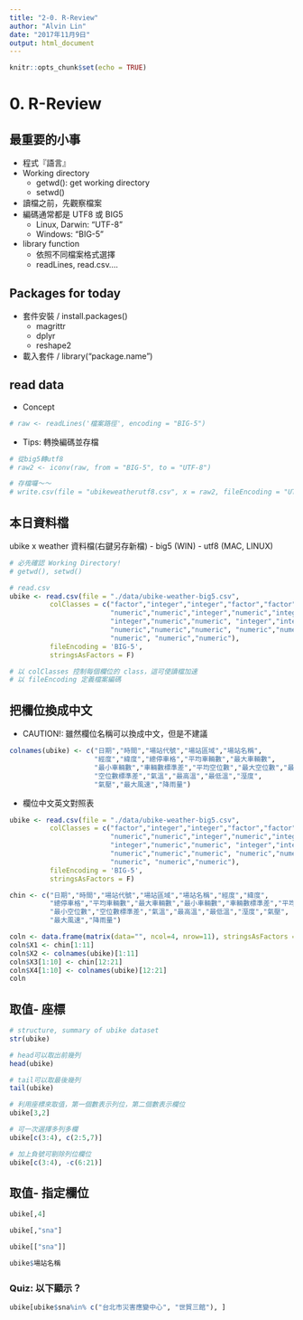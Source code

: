 ```yaml
---
title: "2-0. R-Review"
author: "Alvin Lin"
date: "2017年11月9日"
output: html_document
---
```


```r
knitr::opts_chunk$set(echo = TRUE)
```
# 0. R-Review

## 最重要的小事
- 程式『語言』
- Working directory
    - getwd(): get working directory
    - setwd()
- 讀檔之前，先觀察檔案
- 編碼通常都是 UTF8 或 BIG5
    - Linux, Darwin: “UTF-8”
    - Windows: “BIG-5”
- library function
    - 依照不同檔案格式選擇
    - readLines, read.csv….


## Packages for today
- 套件安裝 / install.packages()
    - magrittr
    - dplyr
    - reshape2
- 載入套件 / library("package.name")    


## read data
- Concept
```r
# raw <- readLines('檔案路徑', encoding = "BIG-5")
```
- Tips: 轉換編碼並存檔
```r
# 從big5轉utf8
# raw2 <- iconv(raw, from = "BIG-5", to = "UTF-8")

# 存檔囉～～
# write.csv(file = "ubikeweatherutf8.csv", x = raw2, fileEncoding = "UTF-8")
```

## 本日資料檔
ubike x weather 資料檔(右鍵另存新檔)
- big5 (WIN)
- utf8 (MAC, LINUX)

```r
# 必先確認 Working Directory!
# getwd(), setwd()

# read.csv
ubike <- read.csv(file = "./data/ubike-weather-big5.csv",
          colClasses = c("factor","integer","integer","factor","factor",
                         "numeric","numeric","integer","numeric","integer",
                         "integer","numeric","numeric", "integer","integer",
                         "numeric","numeric","numeric", "numeric","numeric",
                         "numeric", "numeric","numeric"), 
          fileEncoding = 'BIG-5',
          stringsAsFactors = F)

# 以 colClasses 控制每個欄位的 class，這可使讀檔加速
# 以 fileEncoding 定義檔案編碼
```

## 把欄位換成中文
- CAUTION!: 雖然欄位名稱可以換成中文，但是不建議
```r
colnames(ubike) <- c("日期","時間","場站代號","場站區域","場站名稱",
                     "經度","緯度","總停車格","平均車輛數","最大車輛數",
                     "最小車輛數","車輛數標準差","平均空位數","最大空位數","最小空位數",
                     "空位數標準差","氣溫","最高溫","最低溫","溼度",
                     "氣壓","最大風速","降雨量")
```

- 欄位中文英文對照表
```r
ubike <- read.csv(file = "./data/ubike-weather-big5.csv",
          colClasses = c("factor","integer","integer","factor","factor",
                         "numeric","numeric","integer","numeric","integer",
                         "integer","numeric","numeric", "integer","integer",
                         "numeric","numeric","numeric", "numeric","numeric",
                         "numeric", "numeric","numeric"), 
          fileEncoding = 'BIG-5',
          stringsAsFactors = F)

chin <- c("日期","時間","場站代號","場站區域","場站名稱","經度","緯度",
          "總停車格","平均車輛數","最大車輛數","最小車輛數","車輛數標準差","平均空位數","最大空位數",
          "最小空位數","空位數標準差","氣溫","最高溫","最低溫","溼度","氣壓",
          "最大風速","降雨量")

coln <- data.frame(matrix(data="", ncol=4, nrow=11), stringsAsFactors = FALSE)
coln$X1 <- chin[1:11]
coln$X2 <- colnames(ubike)[1:11]
coln$X3[1:10] <- chin[12:21]
coln$X4[1:10] <- colnames(ubike)[12:21]
coln
```

## 取值- 座標
```r
# structure, summary of ubike dataset
str(ubike)

# head可以取出前幾列
head(ubike)

# tail可以取最後幾列
tail(ubike)

# 利用座標來取值，第一個數表示列位，第二個數表示欄位
ubike[3,2]

# 可一次選擇多列多欄
ubike[c(3:4), c(2:5,7)]

# 加上負號可剔除列位欄位
ubike[c(3:4), -c(6:21)]
```

## 取值- 指定欄位
```r
ubike[,4]

ubike[,"sna"]

ubike[["sna"]]

ubike$場站名稱
```

### Quiz: 以下顯示？
```r
ubike[ubike$sna%in% c("台北市災害應變中心", "世貿三館"), ]
```





